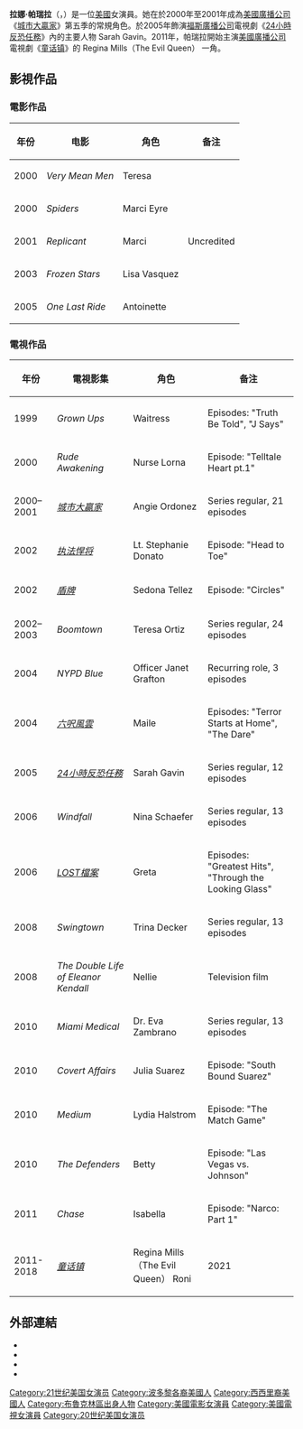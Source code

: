 {{noteTA
|G1=Show
|G2=Movie
|1=zh-cn:拉娜·帕瑞拉;zh-tw:拉娜·帕瑞拉;zh-hk:拉娜·帕瑞拉;
|2=zh-hans:童话镇;zh-hant:童話鎮;zh-tw:童話小鎮;zh-hk:童話鎮;zh-mo:童話鎮;
|3=zh-hans:布鲁克林区;zh-hant:布魯克林;zh-tw:布魯克林;zh-hk:布魯克林;zh-mo:布魯克林;
|4=zh-cn:盾牌; zh-tw:光頭神探; zh-hk:盾牌;
|5=zh-cn:迷失; zh-tw:LOST檔案; zh-hk:迷;
|6=zh-hans:旋转城市;zh-hk:政界小人物;zh-tw:城市大贏家;
}}
{{藝人
| 姓名      = 拉娜·帕瑞拉<br><small>{{lang|en|Lana Parrilla}}</small>
| 類型      = 女演員
| 圖片      =
| 圖片尺寸  = 
| 圖片簡介  = 帕瑞拉於2018年
| 出生名      = 
| 英文名    = Lana Parrilla
| 國籍      =
| 出生日期  = {{Birth date and age|1977|07|15}}
| 出生地點  = [[Image:Flag_of_the_United_States.svg|]]   [[纽约|纽约]][[布鲁克林区|布鲁克林区]]
| 代表作    = [[童话镇|童話鎮]]
| 活躍年代  = 1999-至今
| 網站      = 
| 相關團體  =
| 獎項      =
| IMDb     = 0663469
| 簽名 =  Lana Parrilla signature (autograph).svg
| 配偶 =  Fred di Blasio
| 職業 = 演員
}}

'''拉娜·帕瑞拉'''（{{lang-en|Lana Parrilla}}，{{bd|1977年|7月15日}}）是一位[[美國|美國]]女演員。她在於2000年至2001年成為[[美國廣播公司|美國廣播公司]]《[[城市大贏家|城市大贏家]]》第五季的常規角色。於2005年飾演[[福斯廣播公司|福斯廣播公司]]電視劇《[[24小時反恐任務|24小時反恐任務]]》內的主要人物 Sarah Gavin。2011年，帕瑞拉開始主演[[美國廣播公司|美國廣播公司]]電視劇《[[童话镇|童话镇]]》的 Regina Mills（The Evil Queen） 一角。

==影視作品==

===電影作品===
{| class="wikitable sortable"
|-
! 年份
! 电影
! 角色
! class="unsortable"| 备注
|-
| 2000
| ''Very Mean Men''
| Teresa
|  
|-
| 2000
| ''Spiders''
| Marci Eyre
|
|-
| 2001
| ''Replicant''
| Marci
| Uncredited
|-
| 2003
| ''Frozen Stars''
| Lisa Vasquez
| 
|-
| 2005
| ''One Last Ride''
| Antoinette
|
|}

===電視作品===
{| class="wikitable sortable"
|-
! 年份
! 電視影集
! 角色
! class="unsortable"| 备注
|-
| 1999
| ''Grown Ups''
| Waitress
| Episodes: "Truth Be Told", "J Says"
|-
| 2000
| ''Rude Awakening''
| Nurse Lorna
| Episode: "Telltale Heart pt.1"
|-
| 2000–2001
| ''[[城市大贏家|城市大贏家]]''
| Angie Ordonez
| Series regular, 21 episodes
|-
| 2002
| ''[[执法悍将|执法悍将]]''
| Lt. Stephanie Donato
| Episode: "Head to Toe"
|-
| 2002
| ''[[盾牌_(电视剧)|盾牌]]''
| Sedona Tellez
| Episode: "Circles"
|-
| 2002–2003
| ''Boomtown''
| Teresa Ortiz
| Series regular, 24 episodes
|-
| 2004
| ''NYPD Blue''
| Officer Janet Grafton
| Recurring role, 3 episodes
|-
| 2004
| ''[[六呎風雲|六呎風雲]]''
| Maile
| Episodes: "Terror Starts at Home", "The Dare"
|-
| 2005
| ''[[24小時反恐任務|24小時反恐任務]]''
| Sarah Gavin
| Series regular, 12 episodes
|-
| 2006
| ''Windfall''
| Nina Schaefer
| Series regular, 13 episodes
|-
| 2006
| ''[[LOST檔案|LOST檔案]]''
| Greta
| Episodes: "Greatest Hits", "Through the Looking Glass"
|-
| 2008
| ''Swingtown''
| Trina Decker
| Series regular, 13 episodes
|-
| 2008
| ''The Double Life of Eleanor Kendall''
| Nellie
| Television film
|-
| 2010
| ''Miami Medical''
| Dr. Eva Zambrano
| Series regular, 13 episodes
|-
| 2010
| ''Covert Affairs''
| Julia Suarez
| Episode: "South Bound Suarez"
|-
| 2010
| ''Medium''
| Lydia Halstrom
| Episode: "The Match Game"
|-
| 2010
| ''The Defenders''
| Betty
| Episode: "Las Vegas vs. Johnson"
|-
| 2011
| ''Chase''
| Isabella
| Episode: "Narco: Part 1"
|-
| 2011-2018
| ''[[童话镇|童话镇]]''
| Regina Mills（The Evil Queen）
Roni
|2021
 |why women kill 2
| Series regular
|}

==外部連結==
{{Commonscat|Lana Parrilla|拉娜·帕瑞拉}}
* {{IMDb name|0663469|Lana Parrilla}}
* {{mtime people|968772}}
* {{twitter|lanaparrilla|Lana Parrilla}}
* {{instagram|lparrilla|Lana Parrilla}}
{{DEFAULTSORT: Parrilla, Lana}}
[[Category:21世纪美国女演员|Category:21世纪美国女演员]]
[[Category:波多黎各裔美國人|Category:波多黎各裔美國人]]
[[Category:西西里裔美國人|Category:西西里裔美國人]]
[[Category:布魯克林區出身人物|Category:布魯克林區出身人物]]
[[Category:美國電影女演員|Category:美國電影女演員]]
[[Category:美國電視女演員|Category:美國電視女演員]]
[[Category:20世纪美国女演员|Category:20世纪美国女演员]]
